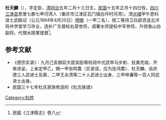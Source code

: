 '''杜天麟'''（{{bd|1866年|3月29日|1926年|2月26日|}}），字定臣，[[清|清]][[同治|同治]]五年二月十三日生，[[中華民國|民国]]十五年正月十四日殁，[[四川|四川]][[江津县|江津县]]思里七都七甲河湾人（重庆市江津区石门镇白坪村河湾）。清[[光绪|光绪]]甲午恩科进士武殿试（公元1894年4月20日）[[榜眼|榜眼]]（一甲二名），授二等待卫兵部咨送北洋将弁学堂学习卒业，选补广东督标右营参将，调署水师提标中军参将，升授香山协副将。代理水陸軍提督<ref>民國《江津縣志》卷八</ref>。

== 参考文献 ==
* 《德宗实录》：九月己亥御前大臣奕劻等校阅中式武举马步射、技勇完竣，开单进呈。上亲定甲乙，赐一甲张鸣翥（实录误，应为张鸿翥）、杜天麟、岳庆德三人武进士及第，二甲王永清等二十人武进士出身，三甲坤濂等一百人同武进士出身。
* 民国三十七年杜氏家族修造的《杜氏族谱》

{{光緒二十年甲午恩科武殿試金榜}}
[[Category:杜姓|Category:杜姓]]
